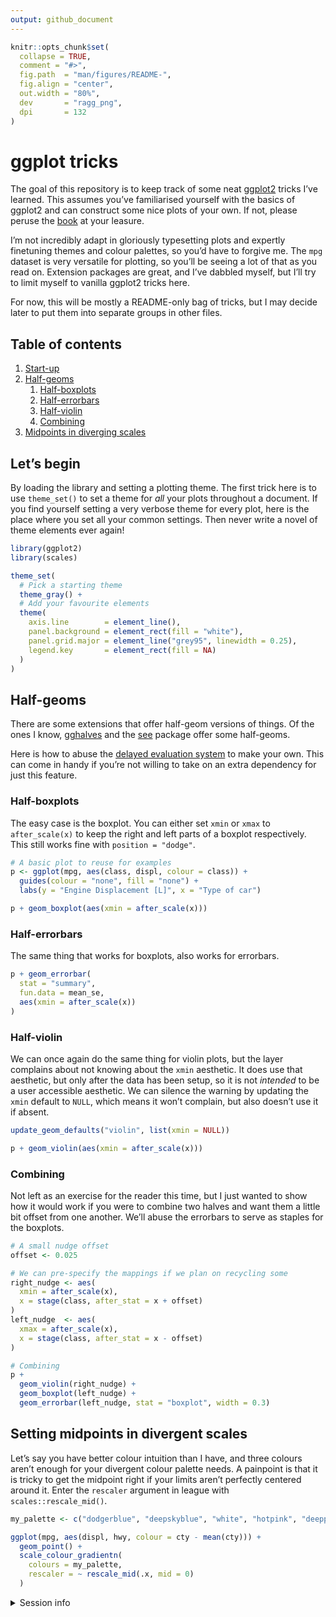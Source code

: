 ```yaml
---
output: github_document
---
```


<!-- README.md is generated from README.Rmd. Please edit that file -->

```r
knitr::opts_chunk$set(
  collapse = TRUE,
  comment = "#>",
  fig.path  = "man/figures/README-",
  fig.align = "center",
  out.width = "80%",
  dev       = "ragg_png",
  dpi       = 132
)
```

# ggplot tricks

<!-- badges: start -->
<!-- badges: end -->

The goal of this repository is to keep track of some neat [ggplot2](https://ggplot2.tidyverse.org/) tricks I've learned. This assumes you've familiarised yourself with the basics of ggplot2 and can construct some nice plots of your own. If not, please peruse the [book](https://ggplot2-book.org/) at your leasure.

I'm not incredibly adapt in gloriously typesetting plots and expertly finetuning themes and colour palettes, so you'd have to forgive me. The `mpg` dataset is very versatile for plotting, so you'll be seeing a lot of that as you read on. Extension packages are great, and I've dabbled myself, but I'll try to limit myself to vanilla ggplot2 tricks here.

For now, this will be mostly a README-only bag of tricks, but I may decide later to put them into separate groups in other files.

## Table of contents

1. [Start-up](#let's-begin)
1. [Half-geoms](#half-geoms)
    1. [Half-boxplots](#half-boxplots)
    1. [Half-errorbars](#half-errorbars)
    1. [Half-violin](#half-violin)
    1. [Combining](#combining)
1. [Midpoints in diverging scales](#setting-midpoints-in-divergent-scales)

## Let's begin

By loading the library and setting a plotting theme. 
The first trick here is to use `theme_set()` to set a theme for *all* your plots throughout a document. If you find yourself setting a very verbose theme for every plot, here is the place where you set all your common settings. Then never write a novel of theme elements ever again!

```r
library(ggplot2)
library(scales)

theme_set(
  # Pick a starting theme
  theme_gray() +
  # Add your favourite elements
  theme(
    axis.line        = element_line(),
    panel.background = element_rect(fill = "white"),
    panel.grid.major = element_line("grey95", linewidth = 0.25),
    legend.key       = element_rect(fill = NA) 
  )
)
```

## Half-geoms

There are some extensions that offer half-geom versions of things. Of the ones I know, [gghalves](https://erocoar.github.io/gghalves/) and the [see](https://easystats.github.io/see/) package offer some half-geoms.

Here is how to abuse the [delayed evaluation system](https://ggplot2.tidyverse.org/reference/aes_eval.html) to make your own. This can come in handy if you're not willing to take on an extra dependency for just this feature.

### Half-boxplots

The easy case is the boxplot. You can either set `xmin` or `xmax` to `after_scale(x)` to keep the right and left parts of a boxplot respectively. This still works fine with `position = "dodge"`.

```r
# A basic plot to reuse for examples
p <- ggplot(mpg, aes(class, displ, colour = class)) +
  guides(colour = "none", fill = "none") +
  labs(y = "Engine Displacement [L]", x = "Type of car")

p + geom_boxplot(aes(xmin = after_scale(x)))
```

### Half-errorbars

The same thing that works for boxplots, also works for errorbars.

```r
p + geom_errorbar(
  stat = "summary",
  fun.data = mean_se,
  aes(xmin = after_scale(x))
)
```

### Half-violin

We can once again do the same thing for violin plots, but the layer complains about not knowing about the `xmin` aesthetic. It does use that aesthetic, but only after the data has been setup, so it is not *intended* to be a user accessible aesthetic. We can silence the warning by updating the `xmin` default to `NULL`, which means it won't complain, but also doesn't use it if absent. 

```r
update_geom_defaults("violin", list(xmin = NULL))

p + geom_violin(aes(xmin = after_scale(x)))
```

### Combining

Not left as an exercise for the reader this time, but I just wanted to show how it would work if you were to combine two halves and want them a little bit offset from one another. We'll abuse the errorbars to serve as staples for the boxplots.

```r
# A small nudge offset
offset <- 0.025

# We can pre-specify the mappings if we plan on recycling some
right_nudge <- aes(
  xmin = after_scale(x), 
  x = stage(class, after_stat = x + offset)
)
left_nudge  <- aes(
  xmax = after_scale(x),
  x = stage(class, after_stat = x - offset)
)

# Combining
p +
  geom_violin(right_nudge) +
  geom_boxplot(left_nudge) +
  geom_errorbar(left_nudge, stat = "boxplot", width = 0.3)
```

## Setting midpoints in divergent scales

Let's say you have better colour intuition than I have, and three colours aren't enough for your divergent colour palette needs. A painpoint is that it is tricky to get the midpoint right if your limits aren't perfectly centered around it. Enter the `rescaler` argument in league with `scales::rescale_mid()`.

```r
my_palette <- c("dodgerblue", "deepskyblue", "white", "hotpink", "deeppink")

ggplot(mpg, aes(displ, hwy, colour = cty - mean(cty))) +
  geom_point() +
  scale_colour_gradientn(
    colours = my_palette, 
    rescaler = ~ rescale_mid(.x, mid = 0)
  )
```


  <details style="margin-bottom:10px;">
  <summary>
  Session info
</summary>

```r
si <- sessioninfo::session_info()

# People don't need to see my file paths etc
si$platform$pandoc <- gsub(" @ C:/.*", "", si$platform$pandoc)
si$packages$library <- NULL

print(si)
```

</details>
